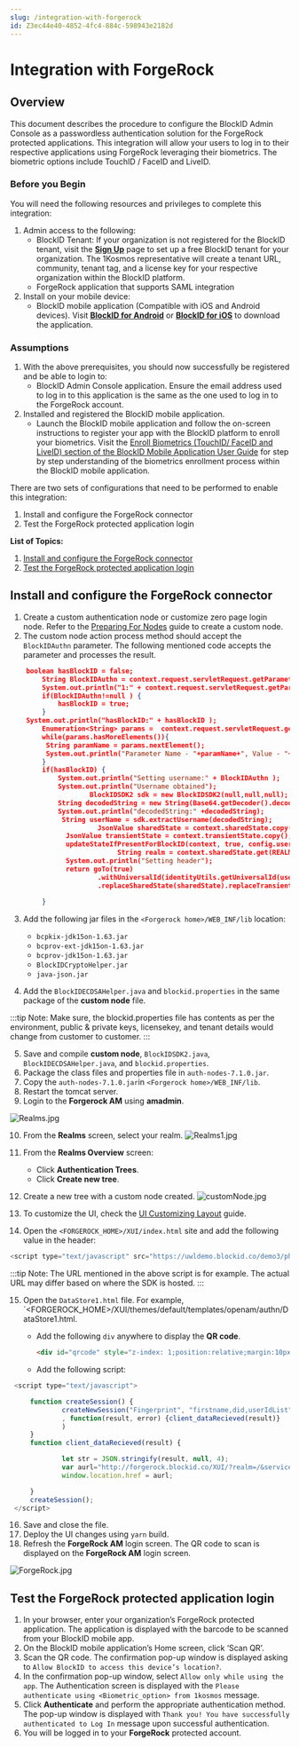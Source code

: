 ```yaml
---
slug: /integration-with-forgerock
id: Z3ec44e40-4852-4fc4-884c-598943e2182d
---
```

# Integration with ForgeRock

## Overview

This document describes the procedure to configure the BlockID Admin Console as a passwordless authentication solution for the ForgeRock protected applications. This integration will allow your users to log in to their respective applications using ForgeRock leveraging their biometrics. The biometric options include TouchID / FaceID and LiveID.

### Before you Begin
You will need the following resources and privileges to complete this integration:
1. Admin access to the following:
    * BlockID Tenant: If your organization is not registered for the BlockID tenant, visit the **[Sign Up](https://www.1kosmos.com/blockid-free-trial)** page to set up a free BlockID tenant for your organization. The 1Kosmos representative will create a tenant URL, community, tenant tag, and a license key for your respective organization within the BlockID platform.
    *   ForgeRock application that supports SAML integration
2. Install on your mobile device:
    * BlockID mobile application (Compatible with iOS and Android devices). Visit **[BlockID for Android](https://play.google.com/store/apps/details?id=com.onekosmos.kernel.blockid)** or **[BlockID for iOS](https://apps.apple.com/us/app/blockid/id1539421428)** to download the application.

### Assumptions

1.	With the above prerequisites, you should now successfully be registered and be able to login to:
    * BlockID Admin Console application. Ensure the email address used to log in to this application is the same as the one used to log in to the ForgeRock account.
2.	Installed and registered the BlockID mobile application.
    * Launch the BlockID mobile application and follow the on-screen instructions to register your app with the BlockID platform to enroll your biometrics. Visit the [Enroll Biometrics (TouchID/ FaceID and LiveID) section of the BlockID Mobile Application User Guide]( https://docs.1kosmos.com/docs/blockid-mobile-application-user-guide#EnrollBio) for step by step understanding of the biometrics enrollment process within the BlockID mobile application.

There are two sets of configurations that need to be performed to enable this integration:

1. Install and configure the ForgeRock connector
2. Test the ForgeRock protected application login

**List of Topics:**

1. [Install and configure the ForgeRock connector](#ForgerockIDP)
2. [Test the ForgeRock protected application login](#TestSAML)

## <a name = "ForgeRockIDP"></a>Install and configure the ForgeRock connector

1. Create a custom authentication node or customize zero page login node. Refer to the [Preparing For Nodes](https://backstage.forgerock.com/docs/am/7.1/auth-nodes/preparing-for-nodes.html) guide to create a custom node.
2. The custom node action process method should accept the `BlockIDAuthn` parameter. The following   mentioned code accepts the parameter and processes the result.

```json
    boolean hasBlockID = false;
        String BlockIDAuthn = context.request.servletRequest.getParameter("BlockIDAuthn");
        System.out.println("1:" + context.request.servletRequest.getParameterValues("BlockIDAuthn"));
        if(BlockIDAuthn!=null ) {
        	hasBlockID = true;
        }
   	System.out.println("hasBlockID:" + hasBlockID );
        Enumeration<String> params =  context.request.servletRequest.getParameterNames(); 
        while(params.hasMoreElements()){
         String paramName = params.nextElement();
         System.out.println("Parameter Name - "+paramName+", Value - "+ context.request.servletRequest.getParameter(paramName));
        }        
        if(hasBlockID) {        	
        	System.out.println("Setting username:" + BlockIDAuthn );        	
        	System.out.println("Username obtained");   	
        	     	BlockIDSDK2 sdk = new BlockIDSDK2(null,null,null);
        	String decodedString = new String(Base64.getDecoder().decode(BlockIDAuthn.getBytes()));
        	System.out.println("decodedString:" +decodedString);        	
        	 String userName = sdk.extractUsername(decodedString);
        	     	  JsonValue sharedState = context.sharedState.copy();
              JsonValue transientState = context.transientState.copy();
              updateStateIfPresentForBlockID(context, true, config.usernameHeader(), USERNAME, sharedState,userName);
                           String realm = context.sharedState.get(REALM).asString();
              System.out.println("Setting header");
              return goTo(true)
                      .withUniversalId(identityUtils.getUniversalId(userName, realm, IdType.USER))
                      .replaceSharedState(sharedState).replaceTransientState(transientState).build();
        
        }
```

3. Add the following jar files in the `<Forgerock home>/WEB_INF/lib` location: 
    * `bcpkix-jdk15on-1.63.jar` 
    * `bcprov-ext-jdk15on-1.63.jar` 
    * `bcprov-jdk15on-1.63.jar` 
    * `BlockIDCryptoHelper.jar` 
    * `java-json.jar`

4. Add the `BlockIDECDSAHelper.java` and `blockid.properties` in the same package of the **custom node** file.

:::tip Note:
Make sure, the blockid.properties file has contents as per the environment, public & private keys, licensekey, and tenant details would change from customer to customer.
:::

5. Save and compile **custom node**, `BlockIDSDK2.java`, `BlockIDECDSAHelper.java`, and `blockid.properties`.
6. Package the class files and properties file in `auth-nodes-7.1.0.jar`.
7. Copy the `auth-nodes-7.1.0.jar`in `<Forgerock home>/WEB_INF/lib`.
8. Restart the tomcat server.
9. Login to the **Forgerock AM** using **amadmin**.

![Realms.jpg](https://cdn.document360.io/aeae7c88-d2f4-4a9c-bba9-c4f368260d78/Images/Documentation/Realms.jpg)

10. From the **Realms** screen, select your realm.
![Realms1.jpg](https://cdn.document360.io/aeae7c88-d2f4-4a9c-bba9-c4f368260d78/Images/Documentation/Realms1.jpg)


11. From the **Realms Overview** screen:
    * Click **Authentication Trees**.
    * Click **Create new tree**.
12. Create a new tree with a custom node created.
![customNode.jpg](https://cdn.document360.io/aeae7c88-d2f4-4a9c-bba9-c4f368260d78/Images/Documentation/customNode.jpg)

13. To customize the UI, check the [UI Customizing Layout](https://backstage.forgerock.com/docs/am/7/ui-customization-guide/ui-customizing-layout.html) guide.
14. Open the `<FORGEROCK_HOME>/XUI/index.html` site and add the following value in the header:

```javascript
<script type="text/javascript" src="https://uwldemo.blockid.co/demo3/phpsdk/blockid.js"></script>
```

:::tip Note:
The URL mentioned in the above script is for example. The actual URL may differ based on where the SDK is hosted.
:::

15. Open the `DataStore1.html` file. For example, `<FORGEROCK_HOME>/XUI/themes/default/templates/openam/authn/DataStore1.html. 
    * Add the following `div` anywhere to display the **QR code**.
       
        ```html
        <div id="qrcode" style="z-index: 1;position:relative;margin:10px" align="center">
        ```
    
    * Add the following script:

   ```javascript
    <script type="text/javascript">

        function createSession() {
                createNewSession("Fingerprint", "firstname,did,userIdList", "qrcode",null
                , function(result, error) {client_dataRecieved(result)}
                )
        }
        function client_dataRecieved(result) {

                let str = JSON.stringify(result, null, 4);
                var aurl="http://forgerock.blockid.co/XUI/?realm=/&service=BlockIDTree&BlockIDAuthn="+window.btoa(str);
                window.location.href = aurl;

        }
        createSession();
    </script>
   ```
    
16. Save and close the file.
17. Deploy the UI changes using `yarn` build.
18. Refresh the **ForgeRock AM** login screen. The QR code to scan is displayed on the **ForgeRock AM** login screen.

![ForgeRock.jpg](https://cdn.document360.io/aeae7c88-d2f4-4a9c-bba9-c4f368260d78/Images/Documentation/ForgeRock.jpg)


## <a name = "TestSAML"></a>Test the ForgeRock protected application login

1.	In your browser, enter your organization’s ForgeRock  protected application. The application is displayed with the barcode to be scanned from your BlockID mobile app.
2. On the BlockID mobile application’s Home screen, click ‘Scan QR’.
3. Scan the QR code. The confirmation pop-up window is displayed asking to `Allow BlockID to access this device’s location?`.
4. In the confirmation pop-up window, select `Allow only while using the app`. The Authentication screen is displayed with the `Please authenticate using <Biometric_option> from 1kosmos` message.
5. Click **Authenticate** and perform the appropriate authentication method. The pop-up window is displayed with `Thank you! You have successfully authenticated to Log In` message upon successful authentication.
6. You will be logged in to your **ForgeRock** protected account.

